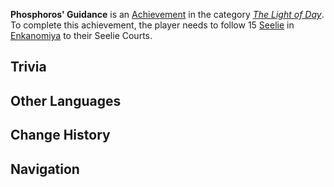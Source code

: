 {{Achievement Infobox
|title        = Phosphoros' Guidance
|id           = 80133
|order id     = 0133
|category     = The Light of Day
|description  = Follow 15 [[Seelie]] in Enkanomiya to their Seelie Courts.
|requirements = 
|primogems    = 10
|tracking     = Tracks the amount of Seelie found.
|topic        = Seelie
|set          = Phosphoros' Guidance
|tier         = 2
|tiers_total  = 3
|tier1        = Phosphoros' Guidance (Tier 1)
|tier2        = Phosphoros' Guidance (Tier 2)
|tier3        = Phosphoros' Guidance (Tier 3)
|prev         = Phosphoros' Guidance (Tier 1)
|next         = Phosphoros' Guidance (Tier 3)
}}
'''Phosphoros' Guidance''' is an [[Achievement]] in the category ''[[The Light of Day]]''. To complete this achievement, the player needs to follow 15 [[Seelie]] in [[Enkanomiya]] to their Seelie Courts.

==Trivia==
{{Transclude|Phosphoros' Guidance (Tier 1)|Trivia}}
<!--
==Video Guides==
{{EVT
|video1   = 
|caption1 = 
}}
-->
==Other Languages==
{{Transclude|Phosphoros' Guidance|Other Languages}}

==Change History==
{{Change History|2.4}}
<!--
==References==
{{Reflist}}
-->
==Navigation==
{{Achievement Navbox|The Light of Day}}